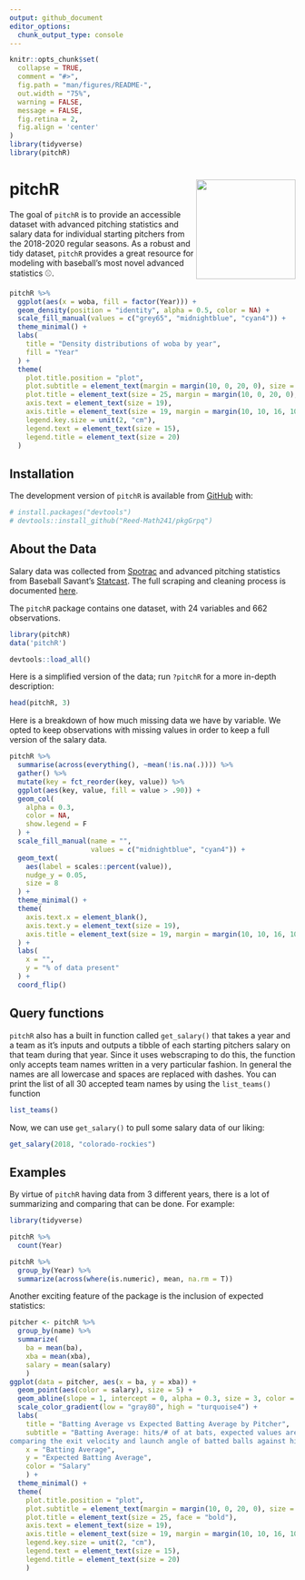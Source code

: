 ```yaml
---
output: github_document
editor_options: 
  chunk_output_type: console
---
```


```r
knitr::opts_chunk$set(
  collapse = TRUE,
  comment = "#>",
  fig.path = "man/figures/README-",
  out.width = "75%",
  warning = FALSE,
  message = FALSE,
  fig.retina = 2,
  fig.align = 'center'
)
library(tidyverse)
library(pitchR)
```


# pitchR  <img src= "https://github.com/Reed-Math241/pkgGrpq/blob/master/figs/IMG_0175.png" align="right" width=175 />


<!-- badges: start -->
<!-- badges: end -->


The goal of `pitchR` is to provide an accessible dataset with advanced pitching statistics and salary data for individual starting pitchers from the 2018-2020 regular seasons. As a robust and tidy dataset, `pitchR` provides a great resource for modeling with baseball's most novel advanced statistics ⚾.


```r
pitchR %>% 
  ggplot(aes(x = woba, fill = factor(Year))) +
  geom_density(position = "identity", alpha = 0.5, color = NA) +
  scale_fill_manual(values = c("grey65", "midnightblue", "cyan4")) +
  theme_minimal() +
  labs(
    title = "Density distributions of woba by year",
    fill = "Year"
  ) +
  theme(
    plot.title.position = "plot",
    plot.subtitle = element_text(margin = margin(10, 0, 20, 0), size = 19),
    plot.title = element_text(size = 25, margin = margin(10, 0, 20, 0), face = "bold"),
    axis.text = element_text(size = 19),
    axis.title = element_text(size = 19, margin = margin(10, 10, 16, 10)),
    legend.key.size = unit(2, "cm"),
    legend.text = element_text(size = 15),
    legend.title = element_text(size = 20)
  )
```


## Installation

The development version of `pitchR` is available from [GitHub](https://github.com/Reed-Math241/pkgGrpq) with:

``` r
# install.packages("devtools")
# devtools::install_github("Reed-Math241/pkgGrpq")
```

## About the Data

Salary data was collected from [Spotrac](https://www.spotrac.com/mlb/rankings/2018/salary/starting-pitcher/) and advanced pitching statistics from Baseball Savant's [Statcast](https://baseballsavant.mlb.com/statcast_search). The full scraping and cleaning process is documented [here](https://github.com/Reed-Math241/pkgGrpq/blob/master/data-raw/DATASET.R).

The `pitchR` package contains one dataset, with 24 variables and 662 observations.

```r
library(pitchR)
data('pitchR')
``` 

```r
devtools::load_all()
```


Here is a simplified version of the data; run `?pitchR` for a more in-depth description: 

```r
head(pitchR, 3)
```

Here is a breakdown of how much missing data we have by variable. We opted to keep observations with missing values in order to keep a full version of the salary data.

```r
pitchR %>% 
  summarise(across(everything(), ~mean(!is.na(.)))) %>% 
  gather() %>% 
  mutate(key = fct_reorder(key, value)) %>% 
  ggplot(aes(key, value, fill = value > .90)) +
  geom_col(
    alpha = 0.3,
    color = NA,
    show.legend = F
  ) +
  scale_fill_manual(name = "",
                    values = c("midnightblue", "cyan4")) +
  geom_text(
    aes(label = scales::percent(value)),
    nudge_y = 0.05,
    size = 8
  ) +
  theme_minimal() +
  theme(
    axis.text.x = element_blank(),
    axis.text.y = element_text(size = 19),
    axis.title = element_text(size = 19, margin = margin(10, 10, 16, 10)),
  ) +
  labs(
    x = "",
    y = "% of data present"
  ) +
  coord_flip()
```

## Query functions

`pitchR` also has a built in function called `get_salary()` that takes a year and a team as it's inputs and outputs a tibble of each starting pitchers salary on that team during that year. Since it uses webscraping to do this, the function only accepts team names written in a very particular fashion. In general the names are all lowercase and spaces are replaced with dashes. You can print the list of all 30 accepted team names by using the `list_teams()` function

```r
list_teams()
```

Now, we can use `get_salary()` to pull some salary data of our liking:

```r
get_salary(2018, "colorado-rockies")
```


## Examples

By virtue of `pitchR` having data from 3 different years, there is a lot of summarizing and comparing that can be done. For example:

```r
library(tidyverse)

pitchR %>% 
  count(Year)

pitchR %>% 
  group_by(Year) %>% 
  summarize(across(where(is.numeric), mean, na.rm = T))
```

Another exciting feature of the package is the inclusion of expected statistics:

```r
pitcher <- pitchR %>%
  group_by(name) %>%
  summarize(
    ba = mean(ba),
    xba = mean(xba),
    salary = mean(salary)
    )
ggplot(data = pitcher, aes(x = ba, y = xba)) +
  geom_point(aes(color = salary), size = 5) +
  geom_abline(slope = 1, intercept = 0, alpha = 0.3, size = 3, color = "midnightblue") +
  scale_color_gradient(low = "gray80", high = "turquoise4") +
  labs(
    title = "Batting Average vs Expected Batting Average by Pitcher",
    subtitle = "Batting Average: hits/# of at bats, expected values are derived by
comparing the exit velocity and launch angle of batted balls against historical outcomes",
    x = "Batting Average",
    y = "Expected Batting Average",
    color = "Salary"
    ) +
  theme_minimal() +
  theme(
    plot.title.position = "plot",
    plot.subtitle = element_text(margin = margin(10, 0, 20, 0), size = 19),
    plot.title = element_text(size = 25, face = "bold"),
    axis.text = element_text(size = 19),
    axis.title = element_text(size = 19, margin = margin(10, 10, 16, 10)),
    legend.key.size = unit(2, "cm"),
    legend.text = element_text(size = 15),
    legend.title = element_text(size = 20)
    )

```





